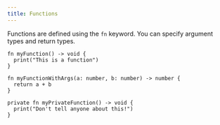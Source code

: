```yaml
---
title: Functions
---
```


Functions are defined using the `fn` keyword. You can specify argument types and return types.

```boba
fn myFunction() -> void {
  print("This is a function")
}

fn myFunctionWithArgs(a: number, b: number) -> number {
  return a + b
}

private fn myPrivateFunction() -> void {
  print("Don't tell anyone about this!")
}